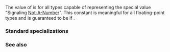 {{cpp/types/numeric_limits/title|has_signaling_NaN}}
{{cpp/types/numeric_limits/navbar}}
{{dcl begin}}
{{dcl rev multi|until1=c++11
|dcl1=
static const bool has_signaling_NaN;
|dcl2=
static constexpr bool has_signaling_NaN;
}}
{{dcl end}}

The value of {{c|std::numeric_limits&lt;T&gt;::has_signaling_NaN}} is {{c|true}} for all types {{tt|T}} capable of representing the special value "Signaling [[enwiki:NaN|Not-A-Number]]". This constant is meaningful for all floating-point types and is guaranteed to be {{c|true}} if {{c|1=std::numeric_limits&lt;T&gt;::is_iec559 == true}}.

===Standard specializations===
{{dsc begin}}
{{dsc hitem | {{tt|T}} | value of {{c|std::numeric_limits&lt;T&gt;::has_signaling_NaN}} }}
{{dsc | {{c/core|/* non-specialized */}}     | {{c|false}} }}
{{dsc | {{c/core|bool}}              | {{c|false}} }}
{{dsc | {{c/core|char}}              | {{c|false}} }}
{{dsc | {{c/core|signed char}}       | {{c|false}} }}
{{dsc | {{c/core|unsigned char}}     | {{c|false}} }}
{{dsc | {{c/core|wchar_t}}           | {{c|false}} }}
{{dsc | {{c/core|char8_t}} {{mark since c++20}}  | {{c|false}} }}
{{dsc | {{c/core|char16_t}} {{mark since c++11}} | {{c|false}} }}
{{dsc | {{c/core|char32_t}} {{mark since c++11}} | {{c|false}} }}
{{dsc | {{c/core|short}}             | {{c|false}} }}
{{dsc | {{c/core|unsigned short}}    | {{c|false}} }}
{{dsc | {{c/core|int}}               | {{c|false}} }}
{{dsc | {{c/core|unsigned int}}      | {{c|false}} }}
{{dsc | {{c/core|long}}              | {{c|false}} }}
{{dsc | {{c/core|unsigned long}}     | {{c|false}} }}
{{dsc | {{c/core|long long}} {{mark since c++11}}          | {{c|false}} }}
{{dsc | {{c/core|unsigned long long}} {{mark since c++11}} | {{c|false}} }}
{{dsc | {{c/core|float}}             | usually {{c|true}} }}
{{dsc | {{c/core|double}}            | usually {{c|true}} }}
{{dsc | {{c/core|long double}}       | usually {{c|true}} }}
{{dsc end}}

===See also===
{{dsc begin}}
{{dsc inc|cpp/types/numeric_limits/dsc quiet_NaN}}
{{dsc inc|cpp/types/numeric_limits/dsc has_infinity}}
{{dsc inc|cpp/types/numeric_limits/dsc has_quiet_NaN}}
{{dsc end}}

{{langlinks|de|es|fr|it|ja|pt|ru|zh}}